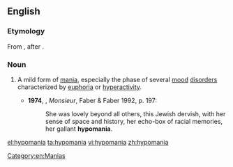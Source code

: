 ==English==
{{wikipedia}}
===Etymology===
From {{prefix|hypo|mania}}, after {{etyl|de}} {{term|Hypomanie}}.

===Noun===
{{en-noun}}

# {{medicine}} A mild form of [[mania]], especially the phase of several [[mood]] [[disorder]]s characterized by [[euphoria]] or [[hyperactivity]].
#* '''1974''', {{w|Lawrence Durrell}}, ''Monsieur'', Faber & Faber 1992, p. 197:
#*: She was lovely beyond all others, this Jewish dervish, with her sense of space and history, her echo-box of racial memories, her gallant '''hypomania'''.

[[Category:en:Manias]]

[[el:hypomania]]
[[ta:hypomania]]
[[vi:hypomania]]
[[zh:hypomania]]